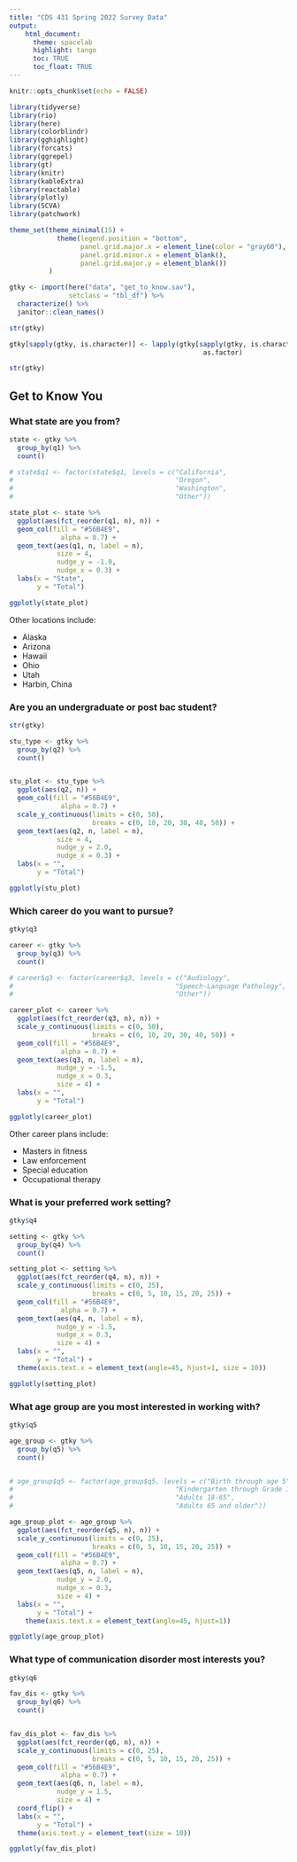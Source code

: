 ```yaml
---
title: "CDS 431 Spring 2022 Survey Data"
output: 
    html_document:
      theme: spacelab
      highlight: tango
      toc: TRUE
      toc_float: TRUE
---
```


```r
knitr::opts_chunk$set(echo = FALSE)
```

```r
library(tidyverse)
library(rio)
library(here)
library(colorblindr)
library(gghighlight)
library(forcats)
library(ggrepel)
library(gt)
library(knitr)
library(kableExtra)
library(reactable)
library(plotly)
library(SCVA)
library(patchwork)

theme_set(theme_minimal(15) +
            theme(legend.position = "bottom",
                  panel.grid.major.x = element_line(color = "gray60"),
                  panel.grid.minor.x = element_blank(),
                  panel.grid.major.y = element_blank())
          )

```

```r
gtky <- import(here("data", "get_to_know.sav"),
               setclass = "tbl_df") %>% 
  characterize() %>% 
  janitor::clean_names()

str(gtky)

gtky[sapply(gtky, is.character)] <- lapply(gtky[sapply(gtky, is.character)],
                                                 as.factor)

str(gtky)
```


## Get to Know You

### What state are you from?

```r

state <- gtky %>% 
  group_by(q1) %>% 
  count()

# state$q1 <- factor(state$q1, levels = c("California",
#                                         "Oregon",
#                                         "Washington",
#                                         "Other"))

state_plot <- state %>% 
  ggplot(aes(fct_reorder(q1, n), n)) +
  geom_col(fill = "#56B4E9",
             alpha = 0.7) +
  geom_text(aes(q1, n, label = n),
            size = 4,
            nudge_y = -1.0,
            nudge_x = 0.3) +
  labs(x = "State",
       y = "Total")
```

```r
ggplotly(state_plot)
```

Other locations include: 

  * Alaska
  * Arizona
  * Hawaii
  * Ohio
  * Utah
  * Harbin, China
  
  
### Are you an undergraduate or post bac student?

```r
str(gtky)

stu_type <- gtky %>% 
  group_by(q2) %>% 
  count()


stu_plot <- stu_type %>% 
  ggplot(aes(q2, n)) +
  geom_col(fill = "#56B4E9",
             alpha = 0.7) +
  scale_y_continuous(limits = c(0, 50),
                     breaks = c(0, 10, 20, 30, 40, 50)) +
  geom_text(aes(q2, n, label = n),
            size = 4,
            nudge_y = 2.0,
            nudge_x = 0.3) +
  labs(x = "",
       y = "Total")
```

```r
ggplotly(stu_plot)
```


### Which career do you want to pursue?

```r
gtky$q3

career <- gtky %>% 
  group_by(q3) %>% 
  count()

# career$q3 <- factor(career$q3, levels = c("Audiology",
#                                         "Speech-Language Pathology",
#                                         "Other"))

career_plot <- career %>% 
  ggplot(aes(fct_reorder(q3, n), n)) +
  scale_y_continuous(limits = c(0, 50),
                     breaks = c(0, 10, 20, 30, 40, 50)) +
  geom_col(fill = "#56B4E9",
             alpha = 0.7) +
  geom_text(aes(q3, n, label = n),
            nudge_y = -1.5,
            nudge_x = 0.3, 
            size = 4) +
  labs(x = "",
       y = "Total")
```

```r
ggplotly(career_plot)
```

Other career plans include: 

  * Masters in fitness
  * Law enforcement 
  * Special education 
  * Occupational therapy 

### What is your preferred work setting?

```r
gtky$q4

setting <- gtky %>% 
  group_by(q4) %>% 
  count()

setting_plot <- setting %>% 
  ggplot(aes(fct_reorder(q4, n), n)) +
  scale_y_continuous(limits = c(0, 25),
                     breaks = c(0, 5, 10, 15, 20, 25)) +
  geom_col(fill = "#56B4E9",
             alpha = 0.7) +
  geom_text(aes(q4, n, label = n),
            nudge_y = -1.5,
            nudge_x = 0.3, 
            size = 4) +
  labs(x = "",
       y = "Total") + 
  theme(axis.text.x = element_text(angle=45, hjust=1, size = 10))
```

```r
ggplotly(setting_plot)
```

### What age group are you most interested in working with?

```r
gtky$q5

age_group <- gtky %>% 
  group_by(q5) %>% 
  count()


# age_group$q5 <- factor(age_group$q5, levels = c("Birth through age 5",
#                                         "Kindergarten through Grade 12",
#                                         "Adults 18-65",
#                                         "Adults 65 and older"))

age_group_plot <- age_group %>% 
  ggplot(aes(fct_reorder(q5, n), n)) +
  scale_y_continuous(limits = c(0, 25),
                     breaks = c(0, 5, 10, 15, 20, 25)) +
  geom_col(fill = "#56B4E9",
             alpha = 0.7) +
  geom_text(aes(q5, n, label = n),
            nudge_y = 2.0,
            nudge_x = 0.3, 
            size = 4) +
  labs(x = "",
       y = "Total") +
    theme(axis.text.x = element_text(angle=45, hjust=1))
```

```r
ggplotly(age_group_plot)
```

### What type of communication disorder most interests you?

```r
gtky$q6

fav_dis <- gtky %>% 
  group_by(q6) %>% 
  count() 


fav_dis_plot <- fav_dis %>% 
  ggplot(aes(fct_reorder(q6, n), n)) +
  scale_y_continuous(limits = c(0, 25),
                     breaks = c(0, 5, 10, 15, 20, 25)) +
  geom_col(fill = "#56B4E9",
             alpha = 0.7) +
  geom_text(aes(q6, n, label = n),
            nudge_y = 1.5, 
            size = 4) +
  coord_flip() +
  labs(x = "",
       y = "Total") +
  theme(axis.text.y = element_text(size = 10))
```

```r
ggplotly(fav_dis_plot)
```
